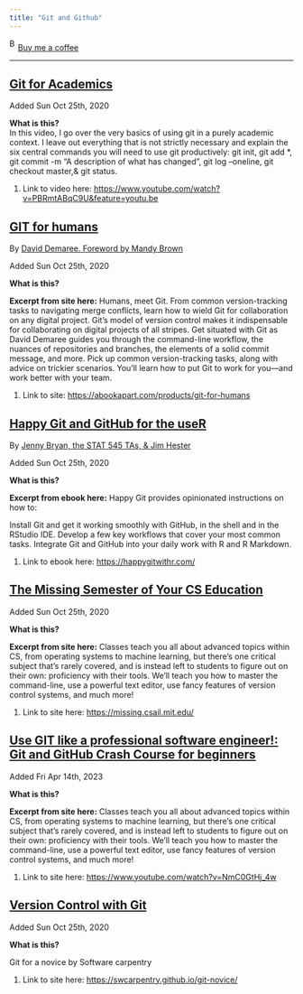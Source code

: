```yaml
---
title: "Git and Github"
---
```


<link href="https://fonts.googleapis.com/css?family=Cookie" rel="stylesheet"><a class="bmc-button" target="_blank" href="https://www.buymeacoffee.com/JoscelinRocha">![Buy me a coffee](https://cdn.buymeacoffee.com/buttons/bmc-new-btn-logo.svg){alt="Buy me a coffee" width="15" height="21"}Buy me a coffee</a>

------------------------------------------------------------------------

## [Git for Academics](https://www.youtube.com/watch?v=PBRmtABqC9U&feature=youtu.be)

Added Sun Oct 25th, 2020

**What is this?**\
In this video, I go over the very basics of using git in a purely academic context. I leave out everything that is not strictly necessary and explain the six central commands you will need to use git productively: git init, git add \*, git commit -m "A description of what has changed", git log --oneline, git checkout master,& git status.

1.  Link to video here: <https://www.youtube.com/watch?v=PBRmtABqC9U&feature=youtu.be>

## [GIT for humans](https://abookapart.com/products/git-for-humans)

By [David Demaree. Foreword by Mandy Brown](https://abookapart.com/products/git-for-humans)

Added Sun Oct 25th, 2020

**What is this?**

**Excerpt from site here:** Humans, meet Git. From common version-tracking tasks to navigating merge conflicts, learn how to wield Git for collaboration on any digital project. Git's model of version control makes it indispensable for collaborating on digital projects of all stripes. Get situated with Git as David Demaree guides you through the command-line workflow, the nuances of repositories and branches, the elements of a solid commit message, and more. Pick up common version-tracking tasks, along with advice on trickier scenarios. You'll learn how to put Git to work for you---and work better with your team.

1.  Link to site: <https://abookapart.com/products/git-for-humans>

## [Happy Git and GitHub for the useR](https://happygitwithr.com/)

By [Jenny Bryan, the STAT 545 TAs, & Jim Hester](https://happygitwithr.com/)

Added Sun Oct 25th, 2020

**What is this?**

**Excerpt from ebook here:** Happy Git provides opinionated instructions on how to:

Install Git and get it working smoothly with GitHub, in the shell and in the RStudio IDE. Develop a few key workflows that cover your most common tasks. Integrate Git and GitHub into your daily work with R and R Markdown.

1.  Link to ebook here: <https://happygitwithr.com/>

## [The Missing Semester of Your CS Education](https://missing.csail.mit.edu/)

Added Sun Oct 25th, 2020

**What is this?**

**Excerpt from site here:** Classes teach you all about advanced topics within CS, from operating systems to machine learning, but there's one critical subject that's rarely covered, and is instead left to students to figure out on their own: proficiency with their tools. We'll teach you how to master the command-line, use a powerful text editor, use fancy features of version control systems, and much more!

1.  Link to site here: <https://missing.csail.mit.edu/>

## [Use GIT like a professional software engineer!: Git and GitHub Crash Course for beginners](https://www.youtube.com/watch?v=NmC0GtHj_4w)

Added Fri Apr 14th, 2023

**What is this?**

**Excerpt from site here:** Classes teach you all about advanced topics within CS, from operating systems to machine learning, but there's one critical subject that's rarely covered, and is instead left to students to figure out on their own: proficiency with their tools. We'll teach you how to master the command-line, use a powerful text editor, use fancy features of version control systems, and much more!

1.  Link to site here: <https://www.youtube.com/watch?v=NmC0GtHj_4w>

## [Version Control with Git](https://swcarpentry.github.io/git-novice/)

Added Sun Oct 25th, 2020

**What is this?**

Git for a novice by Software carpentry

1.  Link to site here: <https://swcarpentry.github.io/git-novice/>
